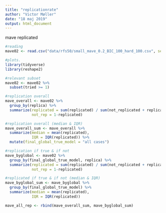 ```yaml
---
title: "replicationrate"
author: "Victor Møller"
date: "18 maj 2019"
output: html_document
---
```


mave replicated 

```r
#reading
mave02 <- read.csv("data/rfs50/small_mave_0.2_BIC_100_hard_100.csv", sep = ";")

#plots.  
library(tidyverse)
library(reshape2)

#relevant subset 
mave02 <- mave02 %>%
  subset(tried >= 1) 

#replication overall 
mave_overall <- mave02 %>%
  group_by(replica) %>%
  summarize(replicated = sum(replicated) / sum(not_replicated + replicated),
            not_rep = 1-replicated) 

#replication overall (median & IQR)
mave_overall_sum <- mave_overall %>%
  summarize(median = mean(replicated),
            IQR = IQR(replicated)) %>%
  mutate(final_global_true_model = "all cases")

#replication if true & if not
mave_byglobal <- mave02 %>%
  group_by(final_global_true_model, replica) %>%
  summarize(replicated = sum(replicated) / sum(not_replicated + replicated),
            not_rep = 1-replicated) 

#replicated if true & if not (median & IQR)
mave_byglobal_sum <- mave_byglobal %>%
  group_by(final_global_true_model) %>%
  summarize(median = mean(replicated),
            IQR = IQR(replicated)) 

mave_all_rep <- rbind(mave_overall_sum, mave_byglobal_sum)
```

